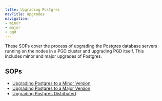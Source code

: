 ```yaml
---
title: Upgrading Postgres
navTitle: Upgrades
navigation:
- minor
- major
- pgd
---
```


These SOPs cover the process of upgrading the Postgres database servers running on the nodes in a PGD cluster and upgrading PGD itself. This includes minor and major upgrades of Postgres.

## SOPs

- [Upgrading Postgres to a Minor Version](/pgd/6/expanded-how-to/sops/upgrade/minor)
- [Upgrading Postgres to a Major Version](/pgd/6/expanded-how-to/sops/upgrade/major)
- [Upgrading Postgres Distributed](/pgd/6/expanded-how-to/sops/upgrade/pgd)

